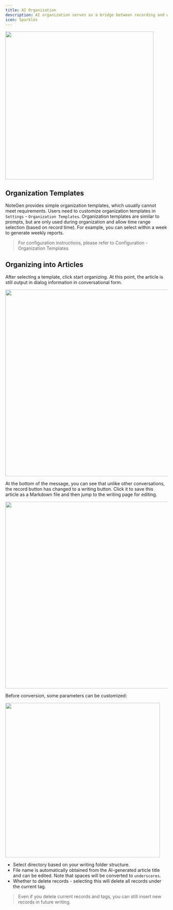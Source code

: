 ```yaml
---
title: AI Organization
description: AI organization serves as a bridge between recording and writing, switching through dialog mode, AI organizes records to generate articles.
icon: Sparkles
---
```


<img src="https://s2.loli.net/2025/05/26/Y6wbf1XOckg9ZVT.png" width="460" />

## Organization Templates

NoteGen provides simple organization templates, which usually cannot meet requirements. Users need to customize organization templates in `Settings` - `Organization Templates`. Organization templates are similar to prompts, but are only used during organization and allow time range selection (based on record time). For example, you can select within a week to generate weekly reports.

> For configuration instructions, please refer to Configuration - Organization Templates

## Organizing into Articles

After selecting a template, click start organizing. At this point, the article is still output in dialog information in conversational form.

<img src="https://s2.loli.net/2025/05/26/jit6KLP1xlX8MFU.png" width="580" />

At the bottom of the message, you can see that unlike other conversations, the record button has changed to a writing button. Click it to save this article as a Markdown file and then jump to the writing page for editing.

<img src="https://s2.loli.net/2025/05/26/81wjQg7GZpW5r39.png" width="580" />

Before conversion, some parameters can be customized:

<img src="https://s2.loli.net/2025/05/26/HzlNEoBdyrc1pqM.png" width="480" />

- Select directory based on your writing folder structure.
- File name is automatically obtained from the AI-generated article title and can be edited. Note that spaces will be converted to `underscores`.
- Whether to delete records - selecting this will delete all records under the current tag.

> Even if you delete current records and tags, you can still insert new records in future writing.
